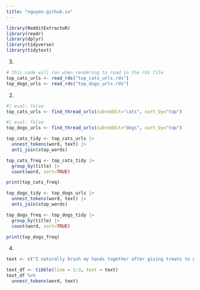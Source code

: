 ```yaml
---
title: "nguyen.github.io"
---
```



```r
library(RedditExtractoR) 
library(readr)
library(dplyr)
library(tidyverse)
library(tidytext)
```

3.
```r
# this code will run when rendering to read in the rds file
top_cats_urls <- read_rds("top_cats_urls.rds")
top_dogs_urls <- read_rds("top_dogs_urls.rds")
```

2.
```r
#| eval: false
top_cats_urls <- find_thread_urls(subreddit="cats", sort_by="top")
```

```r
#| eval: false
top_dogs_urls <- find_thread_urls(subreddit="dogs", sort_by="top")
```

```r
top_cats_tidy <- top_cats_urls |> 
  unnest_tokens(word, text) |> 
  anti_join(stop_words)

top_cats_freq <- top_cats_tidy |> 
  group_by(title) |> 
  count(word, sort=TRUE)

print(top_cats_freq)
```

```r
top_dogs_tidy <- top_dogs_urls |> 
  unnest_tokens(word, text) |> 
  anti_join(stop_words) 

top_dogs_freq <- top_dogs_tidy |> 
  group_by(title) |> 
  count(word, sort=TRUE)

print(top_dogs_freq)
```


4. 
```r
text <- c("I naturally brush my hands together after giving treats to get the crumbs off,", "and now we can use that same gesture and “all done” to signal the end of anything.","Play time, brushing, getting goo out of her eyes. It’s adorable.")
```

```r
text_df <- tibble(line = 1:3, text = text)
text_df %>%
  unnest_tokens(word, text)
```

